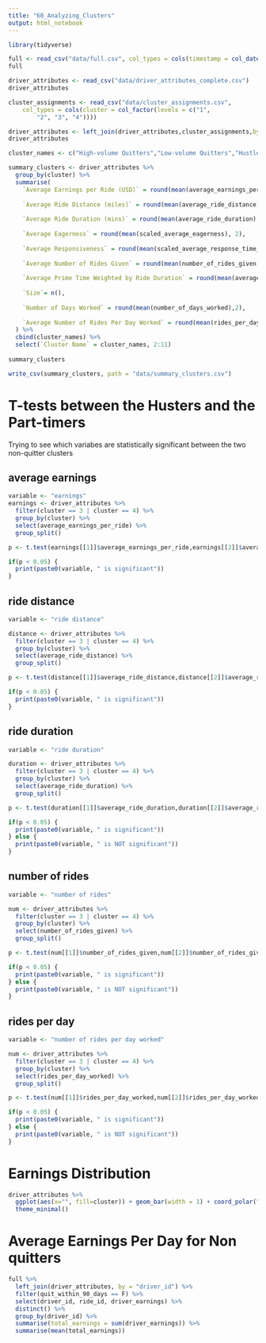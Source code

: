 ```yaml
---
title: "60_Analyzing_Clusters"
output: html_notebook
---
```


```r
library(tidyverse)
```

```r
full <- read_csv("data/full.csv", col_types = cols(timestamp = col_datetime(format = "%Y-%m-%d%.%H:%M:%S%.")))
full

driver_attributes <- read_csv("data/driver_attributes_complete.csv")
driver_attributes

cluster_assignments <- read_csv("data/cluster_assignments.csv", 
    col_types = cols(cluster = col_factor(levels = c("1", 
        "2", "3", "4"))))

```

```r
driver_attributes <- left_join(driver_attributes,cluster_assignments,by="driver_id")
driver_attributes
```

```r
cluster_names <- c("High-volume Quitters","Low-volume Quitters","Hustlers","Long-term Part-timers")
```


```r
summary_clusters <- driver_attributes %>% 
  group_by(cluster) %>% 
  summarise(
    `Average Earnings per Ride (USD)` = round(mean(average_earnings_per_ride), 2),
    
    `Average Ride Distance (miles)` = round(mean(average_ride_distance) * 0.000621371, 2),
    
    `Average Ride Duration (mins)` = round(mean(average_ride_duration) / 60 , 2),
    
    `Average Eagerness` = round(mean(scaled_average_eagerness), 2),
    
    `Average Responsiveness` = round(mean(scaled_average_response_time_ranking), 2),
    
    `Average Number of Rides Given` = round(mean(number_of_rides_given), 2),
    
    `Average Prime Time Weighted by Ride Duration` = round(mean(average_prime_time_weighted_by_ride_duration), 2),
    
    `Size`= n(),
    
    `Number of Days Worked` = round(mean(number_of_days_worked),2),
    
    `Average Number of Rides Per Day Worked` = round(mean(rides_per_day_worked))
  ) %>% 
  cbind(cluster_names) %>% 
  select(`Cluster Name` = cluster_names, 2:11)
  
summary_clusters
```

```r
write_csv(summary_clusters, path = "data/summary_clusters.csv")
```

# T-tests between the Husters and the Part-timers

Trying to see which variabes are statistically significant between the two non-quitter clusters

## average earnings

```r
variable <- "earnings"
earnings <- driver_attributes %>% 
  filter(cluster == 3 | cluster == 4) %>% 
  group_by(cluster) %>% 
  select(average_earnings_per_ride) %>% 
  group_split()

p <- t.test(earnings[[1]]$average_earnings_per_ride,earnings[[2]]$average_earnings_per_ride)$p.value 

if(p < 0.05) {
  print(paste0(variable, " is significant"))
}
```

## ride distance

```r
variable <- "ride distance"

distance <- driver_attributes %>% 
  filter(cluster == 3 | cluster == 4) %>% 
  group_by(cluster) %>% 
  select(average_ride_distance) %>% 
  group_split()

p <- t.test(distance[[1]]$average_ride_distance,distance[[2]]$average_ride_distance)$p.value 

if(p < 0.05) {
  print(paste0(variable, " is significant"))
}
```


## ride duration

```r
variable <- "ride duration"

duration <- driver_attributes %>% 
  filter(cluster == 3 | cluster == 4) %>% 
  group_by(cluster) %>% 
  select(average_ride_duration) %>% 
  group_split()

p <- t.test(duration[[1]]$average_ride_duration,duration[[2]]$average_ride_duration)$p.value

if(p < 0.05) {
  print(paste0(variable, " is significant"))
} else {
  print(paste0(variable, " is NOT significant"))
}
```

## number of rides

```r
variable <- "number of rides"

num <- driver_attributes %>% 
  filter(cluster == 3 | cluster == 4) %>% 
  group_by(cluster) %>% 
  select(number_of_rides_given) %>% 
  group_split()

p <- t.test(num[[1]]$number_of_rides_given,num[[2]]$number_of_rides_given)$p.value

if(p < 0.05) {
  print(paste0(variable, " is significant"))
} else {
  print(paste0(variable, " is NOT significant"))
}
```

## rides per day

```r
variable <- "number of rides per day worked"

num <- driver_attributes %>% 
  filter(cluster == 3 | cluster == 4) %>% 
  group_by(cluster) %>% 
  select(rides_per_day_worked) %>% 
  group_split()

p <- t.test(num[[1]]$rides_per_day_worked,num[[2]]$rides_per_day_worked)$p.value

if(p < 0.05) {
  print(paste0(variable, " is significant"))
} else {
  print(paste0(variable, " is NOT significant"))
}
```

# Earnings Distribution
```r
driver_attributes %>% 
  ggplot(aes(x="", fill=cluster)) + geom_bar(width = 1) + coord_polar("y", start=0) +
  theme_minimal()
```

# Average Earnings Per Day for Non quitters
```r
full %>% 
  left_join(driver_attributes, by = "driver_id") %>% 
  filter(quit_within_90_days == F) %>% 
  select(driver_id, ride_id, driver_earnings) %>% 
  distinct() %>% 
  group_by(driver_id) %>% 
  summarise(total_earnings = sum(driver_earnings)) %>% 
  summarise(mean(total_earnings))
```

